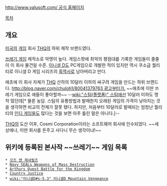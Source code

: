 [[http://www.valusoft.com/ 공식 홈페이지]]

[[목차]]
== 개요 ==
[[미국]]의 [[게임]] 회사 [[THQ]]의 하위 제작 브랜드였다.

[[쓰레기 게임]] 제작소로 악명이 높다. 게임스팟에 최악의 평점대를 기록한 게임들이 줄줄이 이 회사 물건일 수준.
[[이니셜 D]]도 PC게임으로 개발한 적이 있지만 역시 쿠소급 퀄리티로 이니셜 D 게임 시리즈의 [[흑역사]]로 남아버리고 만다.

애초에 이 회사 자체가 [[THQ]] 산하의 10달러 이하의 싸구려 게임을 만드는 하위 브랜드다. [[http://blog.naver.com/chuloh1/80041379763 광고부터가.]] ~~애초에 이딴 쓰레기 게임으로 애들이 좋아할까~~ --[[wiki:"스팀(플랫폼)" 스팀]]에선 10달러 이하도 명작 많던데[* 물론 농담. 스팀의 유통방법과 발매한지 오래된 게임의 가격이 낮아지는 것을 생각하면 비교의 전제가 잘못 됐다. 하지만, 처음부터 10달러로 발매되는 엄청난 퀄리티의 [[인디 게임]]들도 많다는 것을 보면 아주 틀린 말은 아니다.]--

[[THQ]]의 도산 이후, Cosmi Corporation이라는 소프트웨어 회사에 인수되었다. ~~세상에나, 이딴 회사를 돈주고 사다니 무슨 생각이냐!~~
== 위키에 등록된 본사작 ~~쓰레기~~ 게임 목록 ==
 * [[갓즈 앤 제네럴즈]] 
 * [[Navy SEALs Weapons of Mass Destruction]]
 * [[Arthurs Quest Battle for the Kingdom]]
 * [[Country Justice]]
 * [[wiki:"이니셜D#s-5.3" 이니셜D Mountain Vengeance]]

